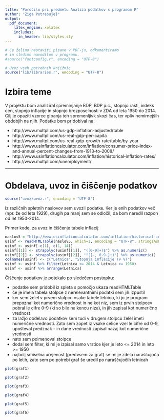 ```yaml
---
title: "Poročilo pri predmetu Analiza podatkov s programom R"
author: "Žiga Potrebuješ"
output:
  pdf_document:
    latex_engine: xelatex
    includes:
      in_header: lib/styles.sty
---
```


```r
# Če želimo nastaviti pisave v PDF-ju, odkomentiramo
# in sledimo navodilom v programu.
#source("fontconfig.r", encoding = "UTF-8")

# Uvoz vseh potrebnih knjižnic
source("lib/libraries.r", encoding = "UTF-8")
```

# Izbira teme

V projektu bom analiziral spreminjanje BDP, BDP p.c., stopnjo rasti, indeks cen, stopnjo inflacije in stopnjo brezposelnosti v ZDA od leta 1950 do 2014. Cilj je opaziti vzorce gibanja teh spremenljivk skozi čas, ter vpliv nemirnejših obdobjih na njih. Podatke bom pridobival na:

- http://www.multpl.com/us-gdp-inflation-adjusted/table
- http://www.multpl.com/us-real-gdp-per-capita
- http://www.multpl.com/us-real-gdp-growth-rate/table/by-year
- http://www.usinflationcalculator.com/inflation/consumer-price-index-and-annual-percent-changes-from-1913-to-2008/
- http://www.usinflationcalculator.com/inflation/historical-inflation-rates/
- http://www.multpl.com/unemployment/

***

# Obdelava, uvoz in čiščenje podatkov

```r
source("uvoz/uvoz.r", encoding = "UTF-8")
```

Iz različnih spletnih naslovov sem uvozil podatke. Ker je enih podatkov več (npr. že od leta 1929), drugih pa manj sem se odločil, da bom naredil razpon od let 1950-2014.


Primer kode, za uvoz in čiščenje tabele inflacij:
```r
naslov5 = "http://www.usinflationcalculator.com/inflation/historical-inflation-rates/"
usinf <- readHTMLTable(naslov5, which=1, encoding = "UTF-8", stringsAsFactors = FALSE)
usinf <- usinf[-c(1), c(1, 14)]
usinf[[1]] <- strapplyc(usinf[[1]], "([0-9]+)$") %>% as.numeric()
usinf[[2]] <- strapplyc(usinf[[2]], "^([-, 0-9.]+)") %>% as.numeric()
colnames(usinf) <- c("Letnica", "Stopnja inflacije (v %)")
usinf <- usinf %>% filter(Letnica <= 2014 & Letnica >= 1950)
usinf <- usinf %>% arrange(Letnica)
```

Čiščenje podatkov je potekalo po sledečem postopku:

- podatke sem pridobil iz spleta s pomočjo ukaza readHTMLTable
- če je imela tabela stolpce z nerelevantnimi podatki sem jih izpustil
- ker sem želel v prvem stolpcu vsake tabele letnico, ki jo je program prepoznal kot numerično vrednost in ne kot niz, sem iz prvih stolpcev pobral le cifre 0-9 (ki so bile na koncu niza), in jih zapisal kot numerično vrednost
- za lažjo obdelavo podatkov sem tudi v drugem stolpcu želel imeti numerične vrednosti. Zato sem zopet iz vsake celice vzel le cifre od 0-9, upošteval predznak - in dane vrednosti zapisal nazaj kot numerične vrednosti
- nato sem poimenoval stolpce
- dodal sem filter, ki mi je izpisal samo vrstice kjer je leto <= 2014 in leto >= 1950
- najbolj smiselna urejenost (predvsem za graf) se mi je zdela naraščujoča po letih, zato sem po potrebi graf še uredil po naraščujočih letnicah


```r
plot(graf1)
```


```r
plot(graf2)
```


```r
plot(graf3)
```


```r
plot(graf4)
```


```r
plot(graf5)
```


```r
plot(graf6)
```